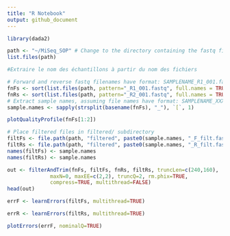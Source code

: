 ```yaml
---
title: "R Notebook"
output: github_document
---
```

```r
library(dada2)
```

```r
path <- "~/MiSeq_SOP" # Change to the directory containing the fastq files after unzipping
list.files(path)

#Extraire le nom des échantillons à partir du nom des fichiers

# Forward and reverse fastq filenames have format: SAMPLENAME_R1_001.fastq and SAMPLENAME_R2_001.fastq
fnFs <- sort(list.files(path, pattern="_R1_001.fastq", full.names = TRUE))
fnRs <- sort(list.files(path, pattern="_R2_001.fastq", full.names = TRUE))
# Extract sample names, assuming file names have format: SAMPLENAME_XXX.fastq
sample.names <- sapply(strsplit(basename(fnFs), "_"), `[`, 1)


```

```r
plotQualityProfile(fnFs[1:2])

```
```r
# Place filtered files in filtered/ subdirectory
filtFs <- file.path(path, "filtered", paste0(sample.names, "_F_filt.fastq.gz"))
filtRs <- file.path(path, "filtered", paste0(sample.names, "_R_filt.fastq.gz"))
names(filtFs) <- sample.names
names(filtRs) <- sample.names
```

```r
out <- filterAndTrim(fnFs, filtFs, fnRs, filtRs, truncLen=c(240,160),
              maxN=0, maxEE=c(2,2), truncQ=2, rm.phix=TRUE,
              compress=TRUE, multithread=FALSE)
head(out)
```
```r
errF <- learnErrors(filtFs, multithread=TRUE)
```
```r
errR <- learnErrors(filtRs, multithread=TRUE)
```

```r
plotErrors(errF, nominalQ=TRUE)
```

